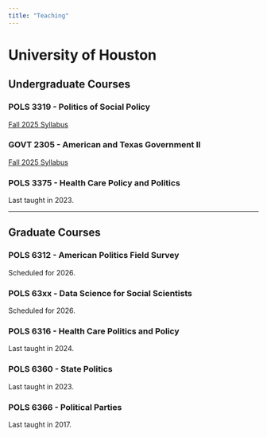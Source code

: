 ```yaml
---
title: "Teaching"
---
```


# University of Houston

## Undergraduate Courses

### POLS 3319 - Politics of Social Policy
::: {.grid}
::: {.g-col-12 .g-col-md-12}
[Fall 2025 Syllabus](https://uh.simplesyllabus.com/doc/ur5hghi4b/Fall-2025-POLS-3319-17788-Politics-of-Social-Policy?mode=view)
:::
:::

### GOVT 2305 - American and Texas Government II
::: {.grid}
::: {.g-col-12 .g-col-md-12}
[Fall 2025 Syllabus](https://uh.simplesyllabus.com/doc/bqxopkugl/Fall-2025-GOVT-2305-21835-US-Government%3A-Congress%2C-President%2C-%26-Courts?mode=view)
:::
:::

### POLS 3375 - Health Care Policy and Politics
::: {.grid}
::: {.g-col-12 .g-col-md-12}
Last taught in 2023.
:::
:::

---

## Graduate Courses

### POLS 6312 - American Politics Field Survey
::: {.grid}
::: {.g-col-12 .g-col-md-12}
Scheduled for 2026.
:::
:::

### POLS 63xx - Data Science for Social Scientists
::: {.grid}
::: {.g-col-12 .g-col-md-12}
Scheduled for 2026.
:::
:::

### POLS 6316 - Health Care Politics and Policy
::: {.grid}
::: {.g-col-12 .g-col-md-12}
Last taught in 2024.
:::
:::

### POLS 6360 - State Politics
::: {.grid}
::: {.g-col-12 .g-col-md-12}
Last taught in 2023.
:::
:::


### POLS 6366 - Political Parties
::: {.grid}
::: {.g-col-12 .g-col-md-12}
Last taught in 2017.
:::
:::